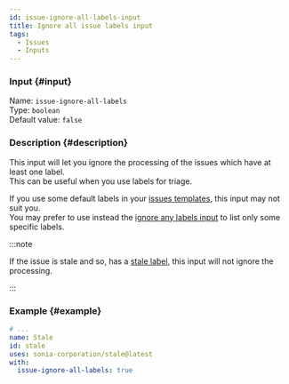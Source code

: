 ```yaml
---
id: issue-ignore-all-labels-input
title: Ignore all issue labels input
tags:
  - Issues
  - Inputs
---
```


### Input {#input}

Name: `issue-ignore-all-labels`  
Type: `boolean`  
Default value: `false`

### Description {#description}

This input will let you ignore the processing of the issues which have at least one label.  
This can be useful when you use labels for triage.

If you use some default labels in your [issues templates](https://docs.github.com/en/communities/using-templates-to-encourage-useful-issues-and-pull-requests/configuring-issue-templates-for-your-repository#creating-issue-forms), this input may not suit you.  
You may prefer to use instead the [ignore any labels input](issue-ignore-any-labels-input) to list only some specific labels.

:::note

If the issue is stale and so, has a [stale label](issue-stale-label-input), this input will not ignore the processing.

:::

### Example {#example}

```yml {6}
# ...
name: Stale
id: stale
uses: sonia-corporation/stale@latest
with:
  issue-ignore-all-labels: true
```
